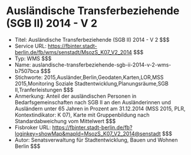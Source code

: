 # Ausländische Transferbeziehende (SGB II) 2014 - V 2
- Titel: Ausländische Transferbeziehende (SGB II) 2014 - V 2 $$$
- Service URL: https://fbinter.stadt-berlin.de/fb/wms/senstadt/MsozS_K07_V2_2014 $$$
- Typ: WMS $$$
- Name: auslandische-transferbeziehende-sgb-ii-2014-v-2-wms-b7507bca $$$
- Stichworte: 2015,Ausländer,Berlin,Geodaten,Karten,LOR,MSS 2015,Monitoring Soziale Stadtentwicklung,Planungsräume,SGB II,Tranferleistungen $$$
- Anmerkung: Anteil der ausländischen Personen in Bedarfsgemeinschaften nach SGB II an den Ausländerinnen und Ausländern unter 65 Jahren in Prozent am 31.12.2014 (MSS 2015, PLR, Kontextindikator: K 07), Karte mit Gruppenbildung nach Standardabweichung vom Mittelwert $$$
- Fisbroker URL: https://fbinter.stadt-berlin.de/fb?loginkey=showMap&mapId=MsozS_K07_V2_2014@senstadt $$$
- Autor: Senatsverwaltung für Stadtentwicklung, Bauen und Wohnen Berlin $$$
